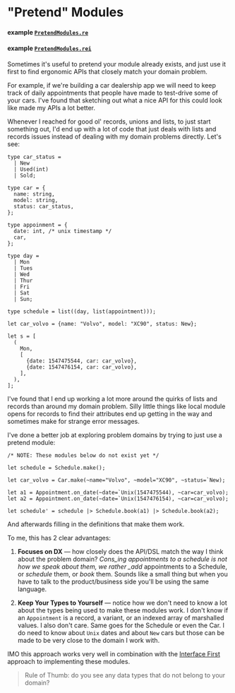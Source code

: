 # "Pretend" Modules

#### example [`PretendModules.re`](./pretend_modules/PretendModules.re)

#### example [`PretendModules.rei`](./pretend_modules/PretendModules.rei)

Sometimes it's useful to pretend your module already exists, and just use it
first to find ergonomic APIs that closely match your domain problem.

For example, if we're building a car dealership app we will need to keep track
of daily appointments that people have made to test-drive some of your cars.
I've found that sketching out what a nice API for this could look like made my
APIs a lot better.

Whenever I reached for good ol' records, unions and lists, to just start
something out, I'd end up with a lot of code that just deals with lists and
records issues instead of dealing with my domain problems directly. Let's see:

```re prelude
type car_status =
  | New
  | Used(int)
  | Sold;

type car = {
  name: string,
  model: string,
  status: car_status,
};

type appoinment = {
  date: int, /* unix timestamp */
  car,
};

type day =
  | Mon
  | Tues
  | Wed
  | Thur
  | Fri
  | Sat
  | Sun;

type schedule = list((day, list(appointment)));

let car_volvo = {name: "Volvo", model: "XC90", status: New};

let s = [
  (
    Mon,
    [
      {date: 1547475544, car: car_volvo},
      {date: 1547476154, car: car_volvo},
    ],
  ),
];
```

I've found that I end up working a lot more around the quirks of lists and
records than around my domain problem. Silly little things like local module
opens for records to find their attributes end up getting in the way and
sometimes make for strange error messages.

I've done a better job at exploring problem domains by trying to just use a
pretend module:

```re prelude
/* NOTE: These modules below do not exist yet */

let schedule = Schedule.make();

let car_volvo = Car.make(~name="Volvo", ~model="XC90", ~status=`New);

let a1 = Appointment.on_date(~date=`Unix(1547475544), ~car=car_volvo);
let a2 = Appointment.on_date(~date=`Unix(1547476154), ~car=car_volvo);

let schedule' = schedule |> Schedule.book(a1) |> Schedule.book(a2);
```

And afterwards filling in the definitions that make them work.

To me, this has 2 clear advantages:

1. **Focuses on DX** — how closely does the API/DSL match the way I think about
   the problem domain? _Cons_ing appointments to a schedule is not how we speak
   about them, we rather \_add_ appointments to a Schedule, or _schedule_ them,
   or _book_ them. Sounds like a small thing but when you have to talk to the
   product/business side you'll be using the same language.

1. **Keep Your Types to Yourself** — notice how we don't need to know a lot
   about the types being used to make these modules work. I don't know if an
   `Appointment` is a record, a variant, or an indexed array of marshalled
   values. I also don't care. Same goes for the Schedule or even the Car. I do
   need to know about `Unix` dates and about `New` cars but those can be made
   to be very close to the domain I work with.

IMO this approach works very well in combination with the [Interface
First](interface-first.md) approach to implementing these modules.

> Rule of Thumb: do you see any data types that do not belong to your domain?
